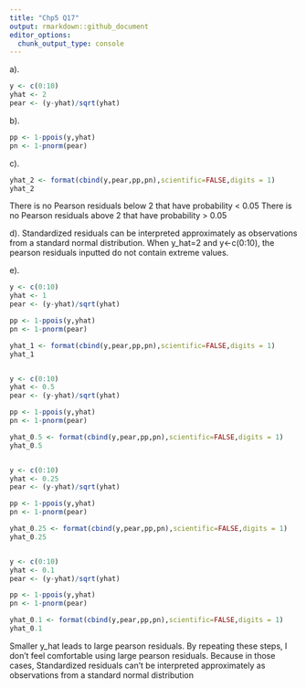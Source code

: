 ```yaml
---
title: "Chp5 Q17"
output: rmarkdown::github_document
editor_options: 
  chunk_output_type: console
---
```


a).
```r
y <- c(0:10)
yhat <- 2
pear <- (y-yhat)/sqrt(yhat)
```

b).
```r
pp <- 1-ppois(y,yhat)
pn <- 1-pnorm(pear)
```

c). 
```r
yhat_2 <- format(cbind(y,pear,pp,pn),scientific=FALSE,digits = 1)
yhat_2
```
There is no Pearson residuals below 2 that have probability < 0.05
There is no Pearson residuals above 2 that have probability > 0.05

d). Standardized residuals can be interpreted approximately as observations from a standard normal distribution. When y_hat=2 and y<-c(0:10), the pearson residuals inputted do not contain extreme values.



e).
```r
y <- c(0:10)
yhat <- 1
pear <- (y-yhat)/sqrt(yhat)

pp <- 1-ppois(y,yhat)
pn <- 1-pnorm(pear)

yhat_1 <- format(cbind(y,pear,pp,pn),scientific=FALSE,digits = 1)
yhat_1


y <- c(0:10)
yhat <- 0.5
pear <- (y-yhat)/sqrt(yhat)

pp <- 1-ppois(y,yhat)
pn <- 1-pnorm(pear)

yhat_0.5 <- format(cbind(y,pear,pp,pn),scientific=FALSE,digits = 1)
yhat_0.5


y <- c(0:10)
yhat <- 0.25
pear <- (y-yhat)/sqrt(yhat)

pp <- 1-ppois(y,yhat)
pn <- 1-pnorm(pear)

yhat_0.25 <- format(cbind(y,pear,pp,pn),scientific=FALSE,digits = 1)
yhat_0.25


y <- c(0:10)
yhat <- 0.1
pear <- (y-yhat)/sqrt(yhat)

pp <- 1-ppois(y,yhat)
pn <- 1-pnorm(pear)

yhat_0.1 <- format(cbind(y,pear,pp,pn),scientific=FALSE,digits = 1)
yhat_0.1
```
Smaller y_hat leads to large pearson residuals. By repeating these steps, I don't feel comfortable using large pearson residuals. Because in those cases, Standardized residuals can't be interpreted approximately as observations from a standard normal distribution
